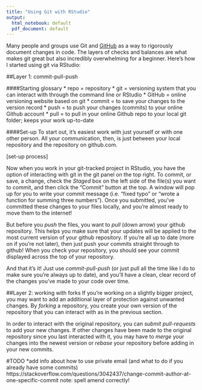 ```yaml
---
title: "Using Git with RStudio"
output:
  html_notebook: default
  pdf_document: default
---
```


Many people and groups use Git and [GitHub](https://github.com/) as a way to rigorously document changes in code. The layers of checks and balances are what makes git great but also incredibly overwhelming for a beginner. Here's how I started using git via RStudio:

##Layer 1: commit-pull-push

####Starting glossary
* repo = repository
* git = versioning system that you can interact with through the command line or RStudio
* GitHub = online versioning website based on git
* commit = to save your changes to the version record
* push = to push your changes (commits) to your online Github account
* pull = to pull in your online Github repo to your local git folder; keeps your work up-to-date

####Set-up
To start out, it's easiest work with just yourself or with one other person.  All your communication, then, is just between your local repository and the repository on github.com.  

[set-up process]

Now when you work in your git-tracked project in RStudio, you have the option of interacting with git in the git panel on the top right.  To commit, or save, a change, check the *Staged* box on the left side of the file(s) you want to commit, and then click the "Commit" button at the top. A window will pop up for you to write your commit message (i.e. "fixed typo" or "wrote a function for summing three numbers").  Once you submitted, you've committed these changes to your files locally, and you're almost ready to move them to the internet!

But before you *push* the files, you want to *pull* (down arrow) your github repository.  This helps you make sure that your updates will be applied to the most current version of your github repository.  If you're all up to date (more on if you're not later), then just push your commits straight through to github!  When you check your repository, you should see your commit displayed across the top of your repository. 

And that it's it!  Just use *commit-pull-push* (or just pull all the time like I do to make sure you're always up to date), and you'll have a clean, clear record of the changes you've made to your code over time.

##Layer 2: working with forks
If you're working on a slightly bigger project, you may want to add an additional layer of protection against unwanted changes.  By *forking* a repository, you create your own version of the repository that you can interact with as in the previous section.	

In order to interact with the original repository, you can *submit pull-requests* to add your new changes.  If other changes have been made to the original repository since you last interacted with it, you may have to *merge* your changes into the newest version or *rebase* your repository before adding in your new commits.



#TODO
*add info about how to use private email (and what to do if you already have some commits) https://stackoverflow.com/questions/3042437/change-commit-author-at-one-specific-commit note: spell amend correctly!




